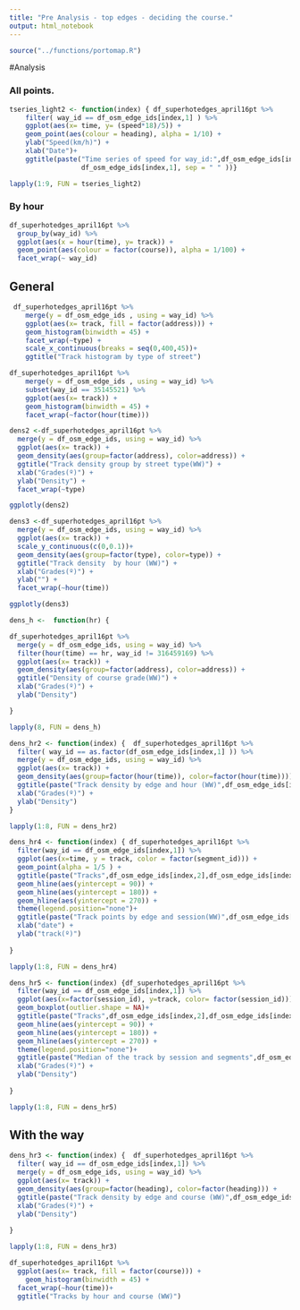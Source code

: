 ```yaml
---
title: "Pre Analysis - top edges - deciding the course."
output: html_notebook
---
```


```r
source("../functions/portomap.R")
```

#Analysis 

### All points. 
```r
tseries_light2 <- function(index) { df_superhotedges_april16pt %>% 
    filter( way_id == df_osm_edge_ids[index,1] ) %>% 
    ggplot(aes(x= time, y= (speed*18)/5)) + 
    geom_point(aes(colour = heading), alpha = 1/10) + 
    ylab("Speed(km/h)") + 
    xlab("Date")+ 
    ggtitle(paste("Time series of speed for way_id:",df_osm_edge_ids[index,2],
                  df_osm_edge_ids[index,1], sep = " " ))}

lapply(1:9, FUN = tseries_light2)
```

### By hour
```r
df_superhotedges_april16pt %>% 
  group_by(way_id) %>% 
  ggplot(aes(x = hour(time), y= track)) +
  geom_point(aes(colour = factor(course)), alpha = 1/100) +
  facet_wrap(~ way_id)
```

## General 

```r
 df_superhotedges_april16pt %>% 
    merge(y = df_osm_edge_ids , using = way_id) %>% 
    ggplot(aes(x= track, fill = factor(address))) + 
    geom_histogram(binwidth = 45) +
    facet_wrap(~type) +
    scale_x_continuous(breaks = seq(0,400,45))+ 
    ggtitle("Track histogram by type of street") 

```



```r
df_superhotedges_april16pt %>% 
    merge(y = df_osm_edge_ids , using = way_id) %>% 
    subset(way_id == 35145521) %>% 
    ggplot(aes(x= track)) + 
    geom_histogram(binwidth = 45) +
    facet_wrap(~factor(hour(time))) 
```

```r
dens2 <-df_superhotedges_april16pt %>% 
  merge(y = df_osm_edge_ids, using = way_id) %>% 
  ggplot(aes(x= track)) +
  geom_density(aes(group=factor(address), color=address)) + 
  ggtitle("Track density group by street type(WW)") + 
  xlab("Grades(º)") +
  ylab("Density") +
  facet_wrap(~type)

ggplotly(dens2)  
```

```r
dens3 <-df_superhotedges_april16pt %>% 
  merge(y = df_osm_edge_ids, using = way_id) %>% 
  ggplot(aes(x= track)) +
  scale_y_continuous(c(0,0.1))+
  geom_density(aes(group=factor(type), color=type)) + 
  ggtitle("Track density  by hour (WW)") + 
  xlab("Grades(º)") +
  ylab("") +
  facet_wrap(~hour(time)) 

ggplotly(dens3)  
```

```r
dens_h <-  function(hr) { 

df_superhotedges_april16pt %>% 
  merge(y = df_osm_edge_ids, using = way_id) %>% 
  filter(hour(time) == hr, way_id != 316459169) %>% 
  ggplot(aes(x= track)) +
  geom_density(aes(group=factor(address), color=address)) + 
  ggtitle("Density of course grade(WW)") + 
  xlab("Grades(º)") +
  ylab("Density") 

}

lapply(8, FUN = dens_h)
```


```r
dens_hr2 <- function(index) {  df_superhotedges_april16pt %>% 
  filter( way_id == as.factor(df_osm_edge_ids[index,1] )) %>% 
  merge(y = df_osm_edge_ids, using = way_id) %>% 
  ggplot(aes(x= track)) +
  geom_density(aes(group=factor(hour(time)), color=factor(hour(time)))) + 
  ggtitle(paste("Track density by edge and hour (WW)",df_osm_edge_ids[index,2],df_osm_edge_ids[index,1], sep = " " )) + 
  xlab("Grades(º)") +
  ylab("Density") 
}

lapply(1:8, FUN = dens_hr2)
```



```r
dens_hr4 <- function(index) { df_superhotedges_april16pt %>% 
  filter(way_id == df_osm_edge_ids[index,1]) %>% 
  ggplot(aes(x=time, y = track, color = factor(segment_id))) + 
  geom_point(alpha = 1/5 ) + 
  ggtitle(paste("Tracks",df_osm_edge_ids[index,2],df_osm_edge_ids[index,1], sep = " " )) + 
  geom_hline(aes(yintercept = 90)) + 
  geom_hline(aes(yintercept = 180)) +
  geom_hline(aes(yintercept = 270)) +
  theme(legend.position="none")+ 
  ggtitle(paste("Track points by edge and session(WW)",df_osm_edge_ids[index,2],df_osm_edge_ids[index,1], sep = " " )) + 
  xlab("date") +
  ylab("track(º)") 
          
}

lapply(1:8, FUN = dens_hr4)
```


```r
dens_hr5 <- function(index) {df_superhotedges_april16pt %>% 
  filter(way_id == df_osm_edge_ids[index,1]) %>% 
  ggplot(aes(x=factor(session_id), y=track, color= factor(session_id))) +
  geom_boxplot(outlier.shape = NA)+ 
  ggtitle(paste("Tracks",df_osm_edge_ids[index,2],df_osm_edge_ids[index,1], sep = " " )) + 
  geom_hline(aes(yintercept = 90)) + 
  geom_hline(aes(yintercept = 180)) +
  geom_hline(aes(yintercept = 270)) +
  theme(legend.position="none")+ 
  ggtitle(paste("Median of the track by session and segments",df_osm_edge_ids[index,2],df_osm_edge_ids[index,1], sep = " " )) + 
  xlab("Grades(º)") +
  ylab("Density") 
          
}

lapply(1:8, FUN = dens_hr5)

```


## With the way

```r
dens_hr3 <- function(index) {  df_superhotedges_april16pt %>% 
  filter( way_id == df_osm_edge_ids[index,1]) %>% 
  merge(y = df_osm_edge_ids, using = way_id) %>% 
  ggplot(aes(x= track)) +
  geom_density(aes(group=factor(heading), color=factor(heading))) + 
  ggtitle(paste("Track density by edge and course (WW)",df_osm_edge_ids[index,2],df_osm_edge_ids[index,1], sep = " " )) + 
  xlab("Grades(º)") +
  ylab("Density") 
          
}

lapply(1:8, FUN = dens_hr3)

```

```r
df_superhotedges_april16pt %>% 
  ggplot(aes(x= track, fill = factor(course))) + 
    geom_histogram(binwidth = 45) +
  facet_wrap(~hour(time))+
  ggtitle("Tracks by hour and course (WW)")
```


